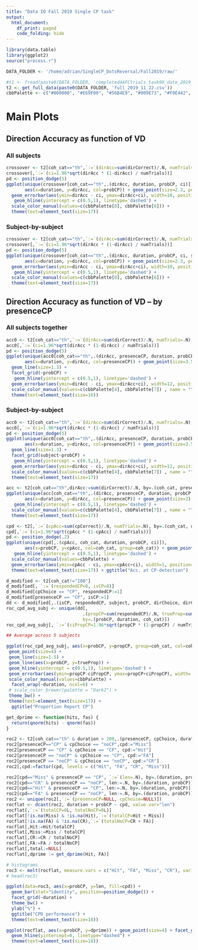 ```yaml
---
title: "Data IO Fall 2019 Single CP task"
output:
  html_document:
    df_print: paged
    code_folding: hide
---
```


```r
library(data.table)
library(ggplot2)
source("process.r")
```

```r
DATA_FOLDER <- '/home/adrian/SingleCP_DotsReversal/Fall2019/raw/'
```

```r
#t1 <- fread(paste0(DATA_FOLDER, 'completed4AFCtrials_task99_date_2019_11_05_10_27.csv'))
t2 <- get_full_data(paste0(DATA_FOLDER, 'full_2019_11_22.csv'))
cbbPalette <- c("#000000", "#E69F00", "#56B4E9", "#009E73", "#F0E442", "#0072B2", "#D55E00", "#CC79A7")
```


<!--
# Investigation of time variability
```r
# str(t2)
```


```r
t2[,trueVD:=1000*(dotsOff-dotsOn)]
```

```r
# ref: https://stackoverflow.com/a/34045068
# I have established that presenceCP is not the reason for bimodality of the histograms
# nor is the date of the experiment
ggplot(t2, aes(x=trueVD, fill=cbbPalette[3])) + geom_histogram() + 
  facet_wrap(~factor(duration), scales="free") + theme_classic() +
  theme(text=element_text(size=17), legend.position="none") 
```

```r
ggplot(t2, aes(x=finalCPTime)) + geom_histogram() + theme_bw() + theme(text=element_text(size=17)) 
```
-->



# Main Plots
## Direction Accuracy as function of VD
### All subjects 
```r
crossover <- t2[coh_cat=="th",`:=`(dirAcc=sum(dirCorrect)/.N, numTrials=.N), by=.(coh_cat, duration, probCP)]
crossover[,`:=`(ci=1.96*sqrt(dirAcc * (1-dirAcc) / numTrials))]
pd <- position_dodge(5)
ggplot(unique(crossover[coh_cat=="th",.(dirAcc, duration, probCP, ci)]), 
       aes(x=duration, y=dirAcc, col=probCP)) + geom_point(size=2.3, position=pd) + geom_line(size=1.4) + 
  geom_errorbar(aes(ymin=dirAcc - ci, ymax=dirAcc+ci), width=10, position=pd) +
   geom_hline(yintercept = c(0.5,1), linetype='dashed') +
  scale_color_manual(values=c(cbbPalette[8], cbbPalette[6])) +
  theme(text=element_text(size=17))
```

### Subject-by-subject
```r
crossover <- t2[coh_cat=="th",`:=`(dirAcc=sum(dirCorrect)/.N, numTrials=.N), by=.(coh_cat, duration, probCP, subject)]
crossover[,`:=`(ci=1.96*sqrt(dirAcc * (1-dirAcc) / numTrials))]
pd <- position_dodge(5)
ggplot(unique(crossover[coh_cat=="th",.(dirAcc, duration, probCP, ci, subject)]), 
       aes(x=duration, y=dirAcc, col=probCP)) + geom_point(size=2.3, position=pd) + geom_line(size=1.4) + facet_wrap(~subject, ncol=2) +
  geom_errorbar(aes(ymin=dirAcc - ci, ymax=dirAcc+ci), width=10, position=pd) +
   geom_hline(yintercept = c(0.5,1), linetype='dashed') +
  scale_color_manual(values=c(cbbPalette[8], cbbPalette[6])) +
  theme(text=element_text(size=17))
```
## Direction Accuracy as function of VD -- by presenceCP
### All subjects together
```r
acc0 <- t2[coh_cat=="th",`:=`(dirAcc=sum(dirCorrect)/.N, numTrials=.N), by=.(coh_cat, presenceCP, duration, probCP)]
acc0[,`:=`(ci=1.96*sqrt(dirAcc * (1-dirAcc) / numTrials))]
pd <- position_dodge(5)
ggplot(unique(acc0[coh_cat=="th",.(dirAcc, presenceCP, duration, probCP, ci)]), 
       aes(x=duration, y=dirAcc, col=presenceCP)) + geom_point(size=3.5, position=pd) + 
  geom_line(size=1.3) + 
  facet_grid(~probCP) +
   geom_hline(yintercept = c(0.5,1), linetype='dashed') +
  geom_errorbar(aes(ymin=dirAcc - ci, ymax=dirAcc+ci), width=12, position=pd) +
  scale_color_manual(values=c(cbbPalette[4], cbbPalette[7]) , name = "", labels = c("no CP", "CP")) +
  theme(text=element_text(size=16))
```
### Subject-by-subject
```r
acc0 <- t2[coh_cat=="th",`:=`(dirAcc=sum(dirCorrect)/.N, numTrials=.N), by=.(coh_cat, presenceCP, duration, probCP, subject)]
acc0[,`:=`(ci=1.96*sqrt(dirAcc * (1-dirAcc) / numTrials))]
pd <- position_dodge(5)
ggplot(unique(acc0[coh_cat=="th",.(dirAcc, presenceCP, duration, probCP, ci, subject)]), 
       aes(x=duration, y=dirAcc, col=presenceCP)) + geom_point(size=3.5, position=pd) + 
  geom_line(size=1.3) + 
  facet_grid(subject~probCP) +
   geom_hline(yintercept = c(0.5,1), linetype='dashed') +
  geom_errorbar(aes(ymin=dirAcc - ci, ymax=dirAcc+ci), width=12, position=pd) +
  scale_color_manual(values=c(cbbPalette[4], cbbPalette[7]) , name = "", labels = c("no CP", "CP")) +
  theme(text=element_text(size=17))
```
```r
acc <- t2[coh_cat=="th",dirAcc:=sum(dirCorrect)/.N, by=.(coh_cat, presenceCP, duration, probCP, cpChoice)]
ggplot(unique(acc[coh_cat=="th",.(dirAcc, presenceCP, duration, probCP, cpChoice)]), 
       aes(x=duration, y=dirAcc, col=presenceCP)) + geom_point(size=2) + geom_line(size=1.5, aes(linetype=cpChoice)) + facet_grid(~probCP) +
   geom_hline(yintercept = c(0.5,1), linetype='dashed') +
  scale_color_manual(values=c(cbbPalette[4], cbbPalette[7]) , name = "", labels = c("no CP", "CP")) +
  theme(text=element_text(size=17))
```

```r
cpd <- t2[,`:=`(cpAcc=sum(cpCorrect)/.N, numTrials=.N), by=.(coh_cat, duration, probCP)]
cpd[,`:=`(ci=1.96*sqrt(cpAcc * (1-cpAcc) / numTrials))]
pd <- position_dodge(.2)
ggplot(unique(cpd[,.(cpAcc, coh_cat, duration, probCP, ci)]), 
       aes(x=probCP, y=cpAcc, col=coh_cat, group=coh_cat)) + geom_point(size=5, position=pd) + geom_line(size=1) + facet_grid(~duration) +
   geom_hline(yintercept = c(0.5,1), linetype='dashed') +
  scale_color_manual(values=cbbPalette) + 
  geom_errorbar(aes(ymin=cpAcc - ci, ymax=cpAcc+ci), width=1, position=pd) +
  theme(text=element_text(size=17)) + ggtitle("Acc. at CP-detection")
```

```r
d_modified <- t2[coh_cat!="100"]
d_modified[, `:=`(respondedCP=0, isCP=0)]
d_modified[cpChoice == "CP", respondedCP:=1]
d_modified[presenceCP == "CP", isCP:=1]
dd <- d_modified[,.(isCP, respondedCP, subject, probCP, dirChoice, dirCorrect, cpCorrect, duration, coh_cat)]
roc_cpd_avg_subj <- unique(dd[,
                             .(propCP=sum(respondedCP)/.N, trueProp=sum(isCP)/.N, numTrials=.N),
                             by=.(probCP, duration, coh_cat)])
roc_cpd_avg_subj[, `:=`(ciPropCP=1.96*sqrt(propCP * (1-propCP) / numTrials), ciTrueProp=1.96*sqrt(trueProp * (1-trueProp) / numTrials))]

## Average across 5 subjects

ggplot(roc_cpd_avg_subj, aes(x=probCP, y=propCP, group=coh_cat, col=coh_cat)) +
 geom_point(size=4) +
 geom_line(size=1.5) +
 geom_line(aes(x=probCP, y=trueProp)) +
 geom_hline(yintercept = c(0.5,1), linetype='dashed') +
 geom_errorbar(aes(ymin=propCP-ciPropCP, ymax=propCP+ciPropCP), width=.3, size=.7) +
 scale_color_manual(values=cbbPalette) +
  facet_wrap(~duration, ncol=6) +
 # scale_color_brewer(palette = "Dark2") +
 theme_bw() +
 theme(text=element_text(size=17)) + 
  ggtitle("Proportion Report CP")
```
```r
get_dprime <- function(hits, fas) {
  return(qnorm(hits) - qnorm(fas))
}
```
```r
roc2 <- t2[coh_cat=="th" & duration > 200,.(presenceCP, cpChoice, duration, probCP, coh_cat)]
roc2[presenceCP=="CP" & cpChoice == "noCP",cpd:="Miss"]
roc2[presenceCP == "CP" & cpChoice == "CP", cpd:="Hit"]
roc2[presenceCP == "noCP" & cpChoice == "CP", cpd:="FA"]
roc2[presenceCP == "noCP" & cpChoice == "noCP", cpd:="CR"]
roc2[,cpd:=factor(cpd, levels = c("Hit", "FA", "CR", "Miss"))]

roc2[cpd=="Miss" & presenceCP == "CP", `:=`(len=.N), by=.(duration, probCP)]
roc2[cpd=="CR" & presenceCP == "noCP", len:=.N, by=.(duration, probCP)]
roc2[cpd=="Hit" & presenceCP == "CP", len:=.N, by=.(duration, probCP)]
roc2[cpd=="FA" & presenceCP == "noCP", len:=.N, by=.(duration, probCP)]
roc2 <- unique(roc2[,`:=`(presenceCP=NULL, cpChoice=NULL)])
rocflat <- dcast(roc2, duration + probCP ~ cpd, value.var="len")
rocflat[,`:=`(totalCP=0L, totalNoCP=0L)]
rocflat[!is.na(Miss) & !is.na(Hit),`:=`(totalCP=Hit + Miss)]
rocflat[!is.na(FA) & !is.na(CR),`:=`(totalNoCP=CR + FA)]
rocflat[,Hit:=Hit/totalCP]
rocflat[,Miss:=Miss / totalCP]
rocflat[,CR:=CR / totalNoCP]
rocflat[,FA:=FA / totalNoCP]
rocflat[,total:=NULL]
rocflat[,dprime := get_dprime(Hit, FA)]

# histograms
roc3 <- melt(rocflat, measure.vars = c("Hit", "FA", "Miss", "CR"), variable.name = "cpd", value.name = "len")
# head(roc3)

ggplot(data=roc3, aes(x=probCP, y=len, fill=cpd)) +
  geom_bar(stat="identity", position=position_dodge()) +
  facet_grid(~duration) +
  theme_bw() +
  ylab("%") +
  ggtitle("CPD performance") +
  theme(text=element_text(size=18))
```

```r
ggplot(rocflat, aes(x=probCP, y=dprime)) + geom_point(size=4) + facet_grid(~duration) + 
  geom_hline(yintercept=0, linetype="dashed") +
  theme(text=element_text(size=18))
```
